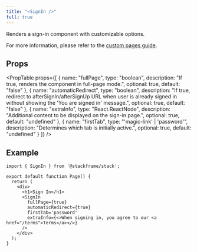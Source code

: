 ```yaml
---
title: "<SignIn />"
full: true
---
```


Renders a sign-in component with customizable options.

<SignInDemo />

For more information, please refer to the [custom pages guide](../customization/custom-pages).

## Props

<PropTable
  props={[
    {
      name: "fullPage",
      type: "boolean",
      description: "If true, renders the component in full-page mode.",
      optional: true,
      default: "false"
    },
    {
      name: "automaticRedirect",
      type: "boolean",
      description: "If true, redirect to afterSignIn/afterSignUp URL when user is already signed in without showing the 'You are signed in' message.",
      optional: true,
      default: "false"
    },
    {
      name: "extraInfo",
      type: "React.ReactNode",
      description: "Additional content to be displayed on the sign-in page.",
      optional: true,
      default: "undefined"
    },
    {
      name: "firstTab",
      type: "'magic-link' | 'password'",
      description: "Determines which tab is initially active.",
      optional: true,
      default: "undefined"
    }
  ]}
/>

## Example

```tsx
import { SignIn } from '@stackframe/stack';

export default function Page() {
  return (
    <div>
      <h1>Sign In</h1>
      <SignIn
        fullPage={true}
        automaticRedirect={true}
        firstTab='password'
        extraInfo={<>When signing in, you agree to our <a href="/terms">Terms</a></>}
      />
    </div>
  );
}
```
